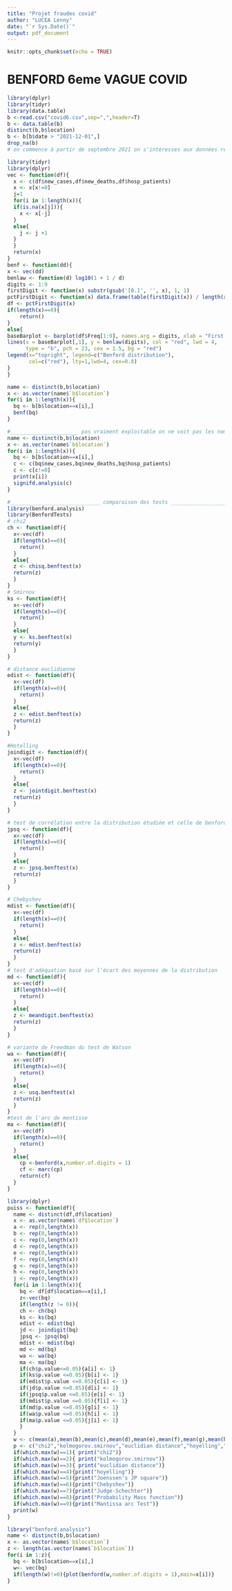 ```yaml
---
title: "Projet fraudes covid"
author: "LUCEA Lenny"
date: "`r Sys.Date()`"
output: pdf_document
---
```


```r
knitr::opts_chunk$set(echo = TRUE)
```

# BENFORD 6eme VAGUE COVID

```r
library(dplyr)
library(tidyr)
library(data.table)
b <-read.csv("covid6.csv",sep=",",header=T)
b <- data.table(b)
distinct(b,b$location)
b <- b[b$date > "2021-12-01",]
drop_na(b)
# on commence à partir de septembre 2021 on s'intéresses aux données récentes.
```

```r
library(tidyr)
library(dplyr)
vec <- function(df){
  x <- c(df$new_cases,df$new_deaths,df$hosp_patients)
  x <- x[x!=0]
  j=1
  for(i in 1:length(x)){
  if(is.na(x[j])){
    x <- x[-j]
  }
  else{
    j <- j +1
  }
  }
  return(x)
}
benf <- function(dd){
x <- vec(dd)
benlaw <- function(d) log10(1 + 1 / d)
digits <- 1:9
firstDigit <- function(x) substr(gsub('[0.]', '', x), 1, 1)
pctFirstDigit <- function(x) data.frame(table(firstDigit(x)) / length(x))
df <- pctFirstDigit(x)
if(length(x)==0){
    return()
}
else{
baseBarplot <- barplot(df$Freq[1:9], names.arg = digits, xlab = "First Digit",ylab="frequency", ylim = c(0, .35),col="blue",main=dd$location[1])
lines(x = baseBarplot[,1], y = benlaw(digits), col = "red", lwd = 4, 
      type = "b", pch = 23, cex = 1.5, bg = "red")
legend(x="topright", legend=c("Benford distribution"),
       col=c("red"), lty=1,lwd=4, cex=0.8)
}
}
```



```r
name <- distinct(b,b$location)
x <- as.vector(name$`b$location`)
for(i in 1:length(x)){
  bq <- b[b$location==x[i],]
  benf(bq)
} 
```

```r
#______________________ pas vraiment exploitable on ne voit pas les noms ________
name <- distinct(b,b$location)
x <- as.vector(name$`b$location`)
for(i in 1:length(x)){
  bq <- b[b$location==x[i],]
  c <- c(bq$new_cases,bq$new_deaths,bq$hosp_patients)
  c <- c[c!=0]
  print(x[i])
  signifd.analysis(c)
} 
```

```r
#_____________________________ comparaison des tests ______________________________
library(benford.analysis)
library(BenfordTests)
# chi2
ch <- function(df){
  x<-vec(df)
  if(length(x)==0){
    return()
  }
  else{
  z <- chisq.benftest(x)
  return(z)
  }
}
# Smirnov
ks <- function(df){
  x<-vec(df)
  if(length(x)==0){
    return()
  }
  else{
  y <- ks.benftest(x)
  return(y)
  }
}

# distance euclidienne
edist <- function(df){
  x<-vec(df)
  if(length(x)==0){
    return()
  }
  else{
  z <- edist.benftest(x)
  return(z)
  }
}

#Hotelling
joindigit <- function(df){
  x<-vec(df)
  if(length(x)==0){
    return()
  }
  else{
  z <- jointdigit.benftest(x)
  return(z)
  }
}

# test de corrélation entre la distribution étudiée et celle de benford
jpsq <- function(df){
  x<-vec(df)
  if(length(x)==0){
    return()
  }
  else{
  z <- jpsq.benftest(x)
  return(z)
  }
}

# Chebyshev
mdist <- function(df){
  x<-vec(df)
  if(length(x)==0){
    return()
  }
  else{
  z <- mdist.benftest(x)
  return(z)
  }
}
# test d'adéquation basé sur l'écart des moyennes de la distribution
md <- function(df){
  x<-vec(df)
  if(length(x)==0){
    return()
  }
  else{
  z <- meandigit.benftest(x)
  return(z)
  }
}

# variante de Freedman du test de Watson
wa <- function(df){
  x<-vec(df)
  if(length(x)==0){
    return()
  }
  else{
  z <- usq.benftest(x)
  return(z)
  }
}
#test de l'arc de mentisse
ma <- function(df){
  x<-vec(df)
  if(length(x)==0){
    return()
  }
  else{
    cp <-benford(x,number.of.digits = 1)
    cf <- marc(cp)
    return(cf)
  }
}
```

```r
library(dplyr)
puiss <- function(df){
  name <- distinct(df,df$location)
  x <- as.vector(name$`df$location`)
  a <- rep(0,length(x))
  b <- rep(0,length(x))
  c <- rep(0,length(x))
  d <- rep(0,length(x))
  e <- rep(0,length(x))
  f <- rep(0,length(x))
  g <- rep(0,length(x))
  h <- rep(0,length(x))
  j <- rep(0,length(x))
  for(i in 1:length(x)){
    bq <- df[df$location==x[i],]
    z<-vec(bq)
    if(length(z != 0)){
    ch <- ch(bq)
    ks <- ks(bq)
    edist <- edist(bq)
    jd <- joindigit(bq)
    jpsq <- jpsq(bq)
    mdist <- mdist(bq)
    md <- md(bq)
    wa <- wa(bq)
    ma <- ma(bq)
    if(ch$p.value<=0.05){a[i] <- 1}
    if(ks$p.value <=0.05){b[i] <- 1}
    if(edist$p.value <=0.05){c[i] <- 1}
    if(jd$p.value <=0.05){d[i] <- 1}
    if(jpsq$p.value <=0.05){e[i] <- 1}
    if(mdist$p.value <=0.05){f[i] <- 1}
    if(md$p.value <=0.05){g[i] <- 1}
    if(wa$p.value <=0.05){h[i] <- 1}
    if(ma$p.value <=0.05){j[i] <- 1}
    }
  } 
  w <- c(mean(a),mean(b),mean(c),mean(d),mean(e),mean(f),mean(g),mean(h),mean(j))
  p <- c("chi2","kolmogorov.smirnov","euclidian distance","hoyelling","Joenssen's JP square","Chebyshev","Judge-Schechter","Probability Mass function")
  if(which.max(w)==1){ print("chi2")}
  if(which.max(w)==2){ print("kolmogorov.smirnov")}
  if(which.max(w)==3){ print("euclidian distance")}
  if(which.max(w)==4){print("hoyelling")}
  if(which.max(w)==5){print("Joenssen's JP square")}
  if(which.max(w)==6){print("Chebyshev")}
  if(which.max(w)==7){print("Judge-Schechter")}
  if(which.max(w)==8){print("Probability Mass function")}
  if(which.max(w)==9){print("Mantissa arc Test")}
  print(w)
}
```

```r
library("benford.analysis")
name <- distinct(b,b$location)
x <- as.vector(name$`b$location`)
z <- length(as.vector(name$`b$location`))
for(i in 1:z){
  bq <- b[b$location==x[i],]
  w<- vec(bq)
  if(length(w)!=0){plot(benford(w,number.of.digits = 1),main=x[i])}
} 
```

